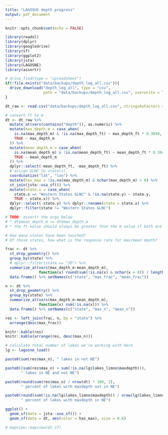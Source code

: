 ```yaml
---
title: "LAGOSUS depth progress"
output: pdf_document
---
```


```r
knitr::opts_chunk$set(echo = FALSE)
```

```r
library(readxl)
library(dplyr)
library(googledrive)
library(sf)
library(ggplot2)
library(jsta)
library(LAGOSNE)
library(assertr)
```

```r
# drive_find(type = "spreadsheet")
if(!file.exists("data/backups/depth_log_all.csv")){
  drive_download("depth_log_all", type = "csv",
                 path = "data/backups/depth_log_all.csv", overwrite = TRUE)
}

dt_raw <- read.csv("data/backups/depth_log_all.csv", stringsAsFactors = FALSE)
```

```r
# convert ft to m
dt <- dt_raw %>%
  mutate_at(vars(contains("depth")), as.numeric) %>%
  mutate(max_depth_m = case_when(
    is.na(max_depth_m) & !is.na(max_depth_ft) ~ max_depth_ft * 0.3048,
    TRUE ~ max_depth_m
  )) %>%
  mutate(mean_depth_m = case_when(
    is.na(mean_depth_m) & !is.na(mean_depth_ft) ~ mean_depth_ft * 0.3048,
    TRUE ~ mean_depth_m
  )) %>%
  dplyr::select(-mean_depth_ft, -max_depth_ft) %>%
  # assign GLNC to state(s)
  coordinatize("lat", "lon") %>%
  mutate(has_max = !is.na(max_depth_m) & nchar(max_depth_m) > 0) %>%
  st_join(jsta::usa_sf()) %>%
  mutate(state.x = case_when(
    state.x == "Western States GLNC" & !is.na(state.y) ~ state.y, 
    TRUE ~ state.x)) %>%
  dplyr::select(-state.y) %>% dplyr::rename(state = state.x) %>%
  dplyr::filter(state != "Western States GLNC")

# TODO: assertr the args below
# * dt$mean_depth_m <= dt$max_depth_m
# * the ft value should always be greater than the m value if both are present
```

```r
# How many states have been touched?
# Of those states, how what is the response rate for max/mean depth?

frac <- dt %>%
  st_drop_geometry() %>%
  group_by(state) %>%
  # dplyr::filter(state == "ID") %>%
  summarize_at(vars(max_depth_m:mean_depth_m),
               function(x) round(sum(!is.na(x) & nchar(x > 0)) / length(x), 2)) %>%
  data.frame() %>% setNames(c("state", "max_frac", "mean_frac"))

n <- dt %>%
  st_drop_geometry() %>%
  group_by(state) %>%
  summarize_at(vars(max_depth_m:mean_depth_m),
               function(x) sum(!is.na(x))) %>%
  data.frame() %>% setNames(c("state", "max_n", "mean_n"))

res <- left_join(frac, n, by = "state") %>%
  arrange(desc(max_frac))
```

```r
knitr::kable(res)
knitr::kable(arrange(res, desc(max_n)))
```

```r
# calculate total number of lakes we're working with here
lg <- lagosne_load()

paste0(sum(res$max_n), " lakes in not NE")

paste0((sum(res$max_n) + sum(!is.na(lg$lakes_limno$maxdepth))),
       " lakes in NE and not NE")

paste0(round(sum(res$max_n) / nrow(dt) * 100, 2),
       " percent of lakes with maxdepth not in NE")

paste0(round(sum(!is.na(lg$lakes_limno$maxdepth)) / nrow(lg$lakes_limno) * 100, 2),
       " percent of lakes with maxdepth in NE")
```

```r
ggplot() +
  geom_sf(data = jsta::usa_sf()) +
  geom_sf(data = dt, aes(color = has_max), size = 0.6)

# mapview::mapview(dt_sf)
```


